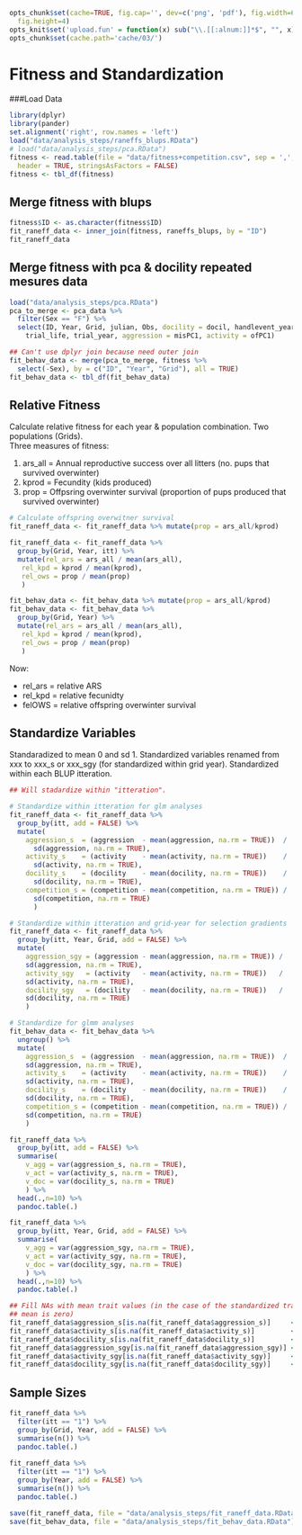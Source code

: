 <!--pandoc
t: html
default-image-extension: png
template: templates/html.template
toc-depth: 4
toc:

t: latex
s:
S:
latex-engine: xelatex
template: templates/latex.template
default-image-extension: pdf
toc-depth: 4
toc:
-->

```r
opts_chunk$set(cache=TRUE, fig.cap='', dev=c('png', 'pdf'), fig.width=6,
  fig.height=4)
opts_knit$set('upload.fun' = function(x) sub("\\.[[:alnum:]]*$", "", x) ) 
opts_chunk$set(cache.path='cache/03/')
```
# Fitness and Standardization

###Load Data

```r
library(dplyr)
library(pander)
set.alignment('right', row.names = 'left')
load("data/analysis_steps/raneffs_blups.RData")
# load("data/analysis_steps/pca.RData")
fitness <- read.table(file = "data/fitness+competition.csv", sep = ',',
  header = TRUE, stringsAsFactors = FALSE)
fitness <- tbl_df(fitness)
```

## Merge fitness with blups

```r
fitness$ID <- as.character(fitness$ID)
fit_raneff_data <- inner_join(fitness, raneffs_blups, by = "ID")
fit_raneff_data
```

## Merge fitness with pca & docility repeated mesures data

```r
load("data/analysis_steps/pca.RData")
pca_to_merge <- pca_data %>%
  filter(Sex == "F") %>%
  select(ID, Year, Grid, julian, Obs, docility = docil, handlevent_year,
    trial_life, trial_year, aggression = misPC1, activity = ofPC1)

## Can't use dplyr join because need outer join
fit_behav_data <- merge(pca_to_merge, fitness %>%
  select(-Sex), by = c("ID", "Year", "Grid"), all = TRUE)
fit_behav_data <- tbl_df(fit_behav_data)
```

## Relative Fitness
Calculate relative fitness for each year & population combination. Two populations (Grids).  
Three measures of fitness:

1. ars_all = Annual reproductive success over all litters (no. pups that survived overwinter)  
2. kprod   = Fecundity (kids produced)  
3. prop    = Offpsring overwinter survival (proportion of pups produced that survived overwinter)  

```r
# Calculate offspring overwitner survival
fit_raneff_data <- fit_raneff_data %>% mutate(prop = ars_all/kprod)

fit_raneff_data <- fit_raneff_data %>%
  group_by(Grid, Year, itt) %>%
  mutate(rel_ars = ars_all / mean(ars_all),
   rel_kpd = kprod / mean(kprod),
   rel_ows = prop / mean(prop)
   )

fit_behav_data <- fit_behav_data %>% mutate(prop = ars_all/kprod)
fit_behav_data <- fit_behav_data %>%
  group_by(Grid, Year) %>%
  mutate(rel_ars = ars_all / mean(ars_all),
   rel_kpd = kprod / mean(kprod),
   rel_ows = prop / mean(prop)
   )
```
Now:

* rel_ars = relative ARS
* rel_kpd = relative fecunidty
* felOWS = relative offspring overwinter survival

## Standardize Variables
Standaradized to mean 0 and sd 1. Standardized variables renamed from xxx to xxx_s or xxx_sgy (for standardized within grid year). Standardized within each BLUP itteration.

```r
## Will stadardize within "itteration".

# Standardize within itteration for glm analyses
fit_raneff_data <- fit_raneff_data %>%
  group_by(itt, add = FALSE) %>%
  mutate(
    aggression_s  = (aggression  - mean(aggression, na.rm = TRUE))  /
      sd(aggression, na.rm = TRUE),
    activity_s    = (activity    - mean(activity, na.rm = TRUE))    /
      sd(activity, na.rm = TRUE),
    docility_s    = (docility    - mean(docility, na.rm = TRUE))    /
      sd(docility, na.rm = TRUE),
    competition_s = (competition - mean(competition, na.rm = TRUE)) /
      sd(competition, na.rm = TRUE)
      )

# Standardize within itteration and grid-year for selection gradients
fit_raneff_data <- fit_raneff_data %>%
  group_by(itt, Year, Grid, add = FALSE) %>%
  mutate(
    aggression_sgy = (aggression - mean(aggression, na.rm = TRUE)) /
    sd(aggression, na.rm = TRUE),
    activity_sgy   = (activity   - mean(activity, na.rm = TRUE))   /
    sd(activity, na.rm = TRUE),
    docility_sgy   = (docility   - mean(docility, na.rm = TRUE))   /
    sd(docility, na.rm = TRUE)
    )

# Standardize for glmm analyses
fit_behav_data <- fit_behav_data %>%
  ungroup() %>%
  mutate(
    aggression_s  = (aggression  - mean(aggression, na.rm = TRUE))  /
    sd(aggression, na.rm = TRUE),
    activity_s    = (activity    - mean(activity, na.rm = TRUE))    /
    sd(activity, na.rm = TRUE),
    docility_s    = (docility    - mean(docility, na.rm = TRUE))    /
    sd(docility, na.rm = TRUE),
    competition_s = (competition - mean(competition, na.rm = TRUE)) /
    sd(competition, na.rm = TRUE)
    )
```
```r
fit_raneff_data %>%
  group_by(itt, add = FALSE) %>%
  summarise(
    v_agg = var(aggression_s, na.rm = TRUE),
    v_act = var(activity_s, na.rm = TRUE),
    v_doc = var(docility_s, na.rm = TRUE)
    ) %>%
  head(.,n=10) %>%
  pandoc.table(.)
```
```r
fit_raneff_data %>%
  group_by(itt, Year, Grid, add = FALSE) %>%
  summarise(
    v_agg = var(aggression_sgy, na.rm = TRUE),
    v_act = var(activity_sgy, na.rm = TRUE),
    v_doc = var(docility_sgy, na.rm = TRUE)
    ) %>%
  head(.,n=10) %>%
  pandoc.table(.)
```
```r
## Fill NAs with mean trait values (in the case of the standardized traits, the 
## mean is zero)
fit_raneff_data$aggression_s[is.na(fit_raneff_data$aggression_s)]     <- 0
fit_raneff_data$activity_s[is.na(fit_raneff_data$activity_s)]         <- 0
fit_raneff_data$docility_s[is.na(fit_raneff_data$docility_s)]         <- 0
fit_raneff_data$aggression_sgy[is.na(fit_raneff_data$aggression_sgy)] <- 0
fit_raneff_data$activity_sgy[is.na(fit_raneff_data$activity_sgy)]     <- 0
fit_raneff_data$docility_sgy[is.na(fit_raneff_data$docility_sgy)]     <- 0
```

## Sample Sizes
```r
fit_raneff_data %>%
  filter(itt == "1") %>%
  group_by(Grid, Year, add = FALSE) %>%
  summarise(n()) %>%
  pandoc.table(.)
  
fit_raneff_data %>%
  filter(itt == "1") %>%
  group_by(Year, add = FALSE) %>%
  summarise(n()) %>%
  pandoc.table(.)
```

```r
save(fit_raneff_data, file = "data/analysis_steps/fit_raneff_data.RData")
save(fit_behav_data, file = "data/analysis_steps/fit_behav_data.RData")
```
